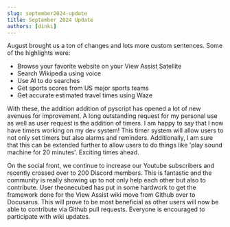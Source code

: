 ```yaml
---
slug: september2024-update
title: September 2024 Update
authors: [dinki]
---
```

August brought us a ton of changes and lots more custom sentences.  Some of the highlights were:
* Browse your favorite website on your View Assist Satellite
* Search Wikipedia using voice
* Use AI to do searches
* Get sports scores from US major sports teams 
* Get accurate estimated travel times using Waze

With these, the addition addition of pyscript has opened a lot of new avenues for improvement.  A long outstanding request for my personal use as well as user request is the addition of timers.  I am happy to say that I now have timers working on my dev system!  This timer system will allow users to not only set timers but also alarms and reminders.  Additionally, I am sure that this can be extended further to allow users to do things like 'play sound machine for 20 minutes'.  Exciting times ahead.

On the social front, we continue to increase our Youtube subscribers and recently crossed over to 200 Discord members.  This is fantastic and the community is really showing up to not only help each other but also to contribute.  User theonecubed has put in some hardwork to get the framework done for the View Assist wiki move from Github over to Docusarus.  This will prove to be most beneficial as other users will now be able to contribute via Github pull requests.  Everyone is encouraged to participate with wiki updates.
